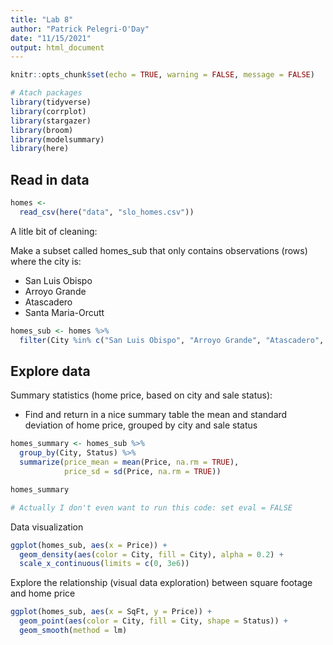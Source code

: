 ```yaml
---
title: "Lab 8"
author: "Patrick Pelegri-O'Day"
date: "11/15/2021"
output: html_document
---
```


```r
knitr::opts_chunk$set(echo = TRUE, warning = FALSE, message = FALSE)

# Atach packages
library(tidyverse)
library(corrplot)
library(stargazer)
library(broom)
library(modelsummary)
library(here)
```

## Read in data
```r
homes <-
  read_csv(here("data", "slo_homes.csv"))
```

A litle bit of cleaning:

Make a subset called homes_sub that only contains observations (rows) where the city is:

- San Luis Obispo
- Arroyo Grande
- Atascadero
- Santa Maria-Orcutt
```r
homes_sub <- homes %>% 
  filter(City %in% c("San Luis Obispo", "Arroyo Grande", "Atascadero", "Santa Maria-Orcutt"))
```

## Explore data

Summary statistics (home price, based on city and sale status):

- Find and return in a nice summary table the mean and standard deviation of home price, grouped by city and sale status
```r
homes_summary <- homes_sub %>% 
  group_by(City, Status) %>% 
  summarize(price_mean = mean(Price, na.rm = TRUE),
            price_sd = sd(Price, na.rm = TRUE))

homes_summary

# Actually I don't even want to run this code: set eval = FALSE
```

Data visualization
```r
ggplot(homes_sub, aes(x = Price)) +
  geom_density(aes(color = City, fill = City), alpha = 0.2) + 
  scale_x_continuous(limits = c(0, 3e6))
```

Explore the relationship (visual data exploration) between square footage and home price
```r
ggplot(homes_sub, aes(x = SqFt, y = Price)) + 
  geom_point(aes(color = City, fill = City, shape = Status)) +
  geom_smooth(method = lm)
```

